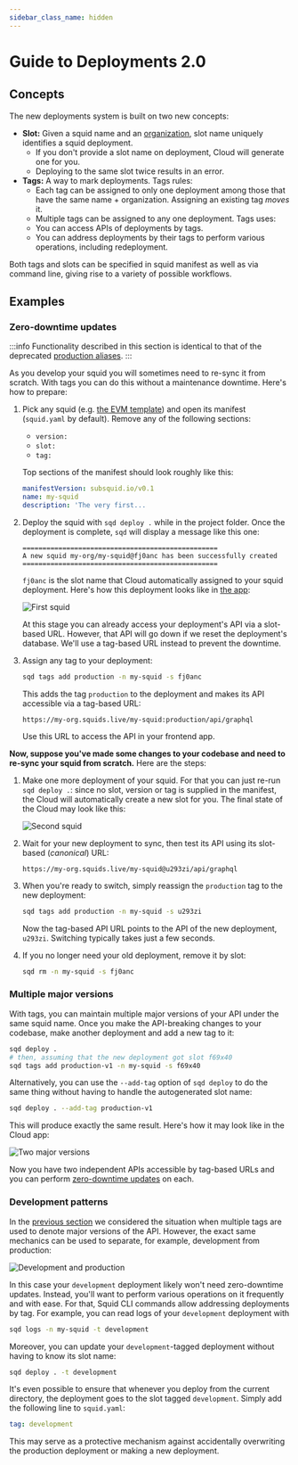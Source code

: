 ```yaml
---
sidebar_class_name: hidden
---
```


# Guide to Deployments 2.0

## Concepts

The new deployments system is built on two new concepts:

* **Slot:** Given a squid name and an [organization](/cloud/resources/organizations), slot name uniquely identifies a squid deployment.
  - If you don't provide a slot name on deployment, Cloud will generate one for you.
  - Deploying to the same slot twice results in an error.
* **Tags:** A way to mark deployments.
  Tags rules:
  - Each tag can be assigned to only one deployment among those that have the same name + organization. Assigning an existing tag _moves_ it.
  - Multiple tags can be assigned to any one deployment.
  Tags uses:
  - You can access APIs of deployments by tags.
  - You can address deployments by their tags to perform various operations, including redeployment.

Both tags and slots can be specified in squid manifest as well as via command line, giving rise to a variety of possible workflows.

## Examples

### Zero-downtime updates

:::info
Functionality described in this section is identical to that of the deprecated [production aliases](/cloud/resources/production-alias).
:::

As you develop your squid you will sometimes need to re-sync it from scratch. With tags you can do this without a maintenance downtime. Here's how to prepare:

1. Pick any squid (e.g. [the EVM template](https://github.com/subsquid-labs/squid-evm-template/)) and open its manifest (`squid.yaml` by default). Remove any of the following sections:

   * `version:`
   * `slot:`
   * `tag:`

   Top sections of the manifest should look roughly like this:
   ```yaml
   manifestVersion: subsquid.io/v0.1
   name: my-squid
   description: 'The very first...
   ```

2. Deploy the squid with `sqd deploy .` while in the project folder. Once the deployment is complete, `sqd` will display a message like this one:
   ```
   =================================================
   A new squid my-org/my-squid@fj0anc has been successfully created
   =================================================
   ```
   `fj0anc` is the slot name that Cloud automatically assigned to your squid deployment. Here's how this deployment looks like in [the app](https://app.subsquid.io/squids):

   ![First squid](./deployments-two-guide-first-squid.png)

   At this stage you can already access your deployment's API via a slot-based URL. However, that API will go down if we reset the deployment's database. We'll use a tag-based URL instead to prevent the downtime.

3. Assign any tag to your deployment:
   ```bash
   sqd tags add production -n my-squid -s fj0anc
   ```
   This adds the tag `production` to the deployment and makes its API accessible via a tag-based URL:
   ```
   https://my-org.squids.live/my-squid:production/api/graphql
   ```
   Use this URL to access the API in your frontend app.

**Now, suppose you've made some changes to your codebase and need to re-sync your squid from scratch.** Here are the steps:

1. Make one more deployment of your squid. For that you can just re-run `sqd deploy .`: since no slot, version or tag is supplied in the manifest, the Cloud will automatically create a new slot for you. The final state of the Cloud may look like this:

   ![Second squid](./deployments-two-guide-second-squid.png)

2. Wait for your new deployment to sync, then test its API using its slot-based (_canonical_) URL:
   ```
   https://my-org.squids.live/my-squid@u293zi/api/graphql
   ```

3. When you're ready to switch, simply reassign the `production` tag to the new deployment:
   ```bash
   sqd tags add production -n my-squid -s u293zi
   ```
   Now the tag-based API URL points to the API of the new deployment, `u293zi`. Switching typically takes just a few seconds.

4. If you no longer need your old deployment, remove it by slot:
   ```bash
   sqd rm -n my-squid -s fj0anc
   ```

### Multiple major versions

With tags, you can maintain multiple major versions of your API under the same squid name. Once you make the API-breaking changes to your codebase, make another deployment and add a new tag to it:
```bash
sqd deploy .
# then, assuming that the new deployment got slot f69x40
sqd tags add production-v1 -n my-squid -s f69x40
```
Alternatively, you can use the `--add-tag` option of `sqd deploy` to do the same thing without having to handle the autogenerated slot name:
```bash
sqd deploy . --add-tag production-v1
```
This will produce exactly the same result. Here's how it may look like in the Cloud app:

![Two major versions](./deployments-two-guide-two-major-versions.png)

Now you have two independent APIs accessible by tag-based URLs and you can perform [zero-downtime updates](#zero-downtime-updates) on each.

### Development patterns

In the [previous section](#multiple-major-versions) we considered the situation when multiple tags are used to denote major versions of the API. However, the exact same mechanics can be used to separate, for example, development from production:

![Development and production](./deployments-two-guide-development-and-production.png)

In this case your `development` deployment likely won't need zero-downtime updates. Instead, you'll want to perform various operations on it frequently and with ease. For that, Squid CLI commands allow addressing deployments by tag. For example, you can read logs of your `development` deployment with
```bash
sqd logs -n my-squid -t development
```
Moreover, you can update your `development`-tagged deployment without having to know its slot name:
```bash
sqd deploy . -t development
```
It's even possible to ensure that whenever you deploy from the current directory, the deployment goes to the slot tagged `development`. Simply add the following line to `squid.yaml`:
```yaml
tag: development
```
This may serve as a protective mechanism against accidentally overwriting the production deployment or making a new deployment.
